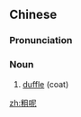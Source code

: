 ==Chinese==
{{zh-forms}}

===Pronunciation===
{{zh-pron
|m=cūní
|cat=n
}}

===Noun===
{{zh-noun}}

# [[duffle]] (coat)

[[zh:粗呢]]
